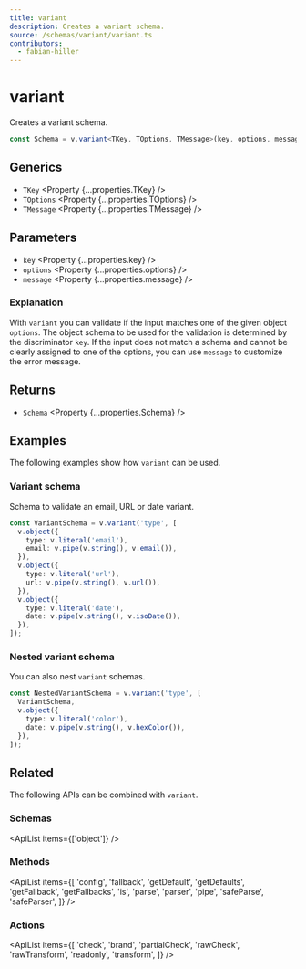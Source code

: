 ```yaml
---
title: variant
description: Creates a variant schema.
source: /schemas/variant/variant.ts
contributors:
  - fabian-hiller
---
```



# variant

Creates a variant schema.

```ts
const Schema = v.variant<TKey, TOptions, TMessage>(key, options, message);
```

## Generics

- `TKey` <Property {...properties.TKey} />
- `TOptions` <Property {...properties.TOptions} />
- `TMessage` <Property {...properties.TMessage} />

## Parameters

- `key` <Property {...properties.key} />
- `options` <Property {...properties.options} />
- `message` <Property {...properties.message} />

### Explanation

With `variant` you can validate if the input matches one of the given object `options`. The object schema to be used for the validation is determined by the discriminator `key`. If the input does not match a schema and cannot be clearly assigned to one of the options, you can use `message` to customize the error message.

## Returns

- `Schema` <Property {...properties.Schema} />

## Examples

The following examples show how `variant` can be used.

### Variant schema

Schema to validate an email, URL or date variant.

```ts
const VariantSchema = v.variant('type', [
  v.object({
    type: v.literal('email'),
    email: v.pipe(v.string(), v.email()),
  }),
  v.object({
    type: v.literal('url'),
    url: v.pipe(v.string(), v.url()),
  }),
  v.object({
    type: v.literal('date'),
    date: v.pipe(v.string(), v.isoDate()),
  }),
]);
```

### Nested variant schema

You can also nest `variant` schemas.

```ts
const NestedVariantSchema = v.variant('type', [
  VariantSchema,
  v.object({
    type: v.literal('color'),
    date: v.pipe(v.string(), v.hexColor()),
  }),
]);
```

## Related

The following APIs can be combined with `variant`.

### Schemas

<ApiList items={['object']} />

### Methods

<ApiList
  items={[
    'config',
    'fallback',
    'getDefault',
    'getDefaults',
    'getFallback',
    'getFallbacks',
    'is',
    'parse',
    'parser',
    'pipe',
    'safeParse',
    'safeParser',
  ]}
/>

### Actions

<ApiList
  items={[
    'check',
    'brand',
    'partialCheck',
    'rawCheck',
    'rawTransform',
    'readonly',
    'transform',
  ]}
/>
